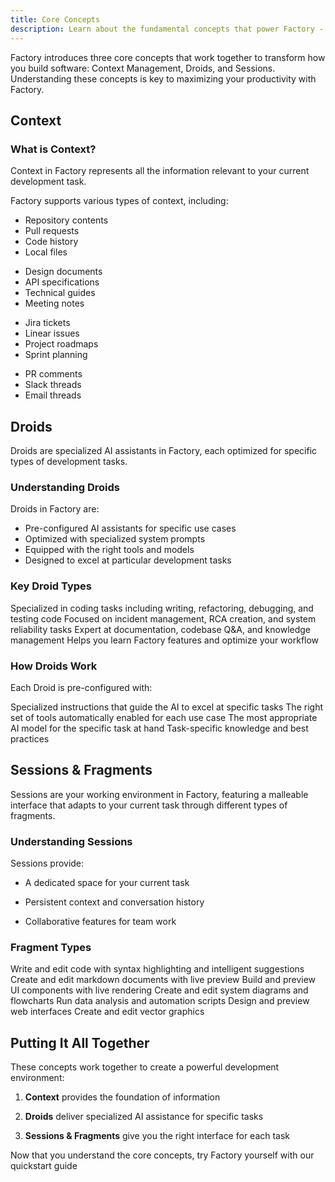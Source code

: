 ```yaml
---
title: Core Concepts
description: Learn about the fundamental concepts that power Factory - Context Management, Droids, and Sessions
---
```


Factory introduces three core concepts that work together to transform how you build software: Context Management, Droids, and Sessions. Understanding these concepts is key to maximizing your productivity with Factory.

## Context

### What is Context?

<Note>
  Context in Factory represents all the information relevant to your current development task.
</Note>

Factory supports various types of context, including:

<CardGroup cols={2}>
  <Card title="Code Context" icon="code">
    <ul>
      <li>Repository contents</li>
      <li>Pull requests</li>
      <li>Code history</li>
      <li>Local files</li>
    </ul>
  </Card>

  <Card title="Documentation Context" icon="book">
    <ul>
      <li>Design documents</li>
      <li>API specifications</li>
      <li>Technical guides</li>
      <li>Meeting notes</li>
    </ul>
  </Card>

  <Card title="Task Context" icon="list-check">
    <ul>
      <li>Jira tickets</li>
      <li>Linear issues</li>
      <li>Project roadmaps</li>
      <li>Sprint planning</li>
    </ul>
  </Card>

  <Card title="Discussion Context" icon="messages">
    <ul>
      <li>PR comments</li>
      <li>Slack threads</li>
      <li>Email threads</li>
    </ul>
  </Card>
</CardGroup>

## Droids

<Note>
  Droids are specialized AI assistants in Factory, each optimized for specific types of development tasks.
</Note>

### Understanding Droids

Droids in Factory are:

* Pre-configured AI assistants for specific use cases
* Optimized with specialized system prompts
* Equipped with the right tools and models
* Designed to excel at particular development tasks

### Key Droid Types

<CardGroup cols={3}>
  <Card title="Code Droid" icon="robot">
    Specialized in coding tasks including writing, refactoring, debugging, and testing code
  </Card>

  <Card title="Reliability Droid" icon="robot">
    Focused on incident management, RCA creation, and system reliability tasks
  </Card>

  <Card title="Knowledge Droid" icon="robot">
    Expert at documentation, codebase Q&A, and knowledge management
  </Card>

  <Card title="Tutorial Droid" icon="robot">
    Helps you learn Factory features and optimize your workflow
  </Card>
</CardGroup>

### How Droids Work

Each Droid is pre-configured with:

<Steps>
  <Step title="Optimized System Prompts">
    Specialized instructions that guide the AI to excel at specific tasks
  </Step>

  <Step title="Pre-selected Tools">
    The right set of tools automatically enabled for each use case
  </Step>

  <Step title="Ideal Model Selection">
    The most appropriate AI model for the specific task at hand
  </Step>

  <Step title="Specialized Knowledge">
    Task-specific knowledge and best practices
  </Step>
</Steps>

## Sessions & Fragments

<Note>
  Sessions are your working environment in Factory, featuring a malleable interface that adapts to your current task through different types of fragments.
</Note>

### Understanding Sessions

Sessions provide:

* A dedicated space for your current task

* Persistent context and conversation history

* Collaborative features for team work

### Fragment Types

<CardGroup cols={4}>
  <Card title="Code Fragments" icon="code">
    Write and edit code with syntax highlighting and intelligent suggestions
  </Card>

  <Card title="Documents" icon="file-lines">
    Create and edit markdown documents with live preview
  </Card>

  <Card title="React Components" icon="react">
    Build and preview UI components with live rendering
  </Card>

  <Card title="Mermaid Diagrams" icon="diagram-project">
    Create and edit system diagrams and flowcharts
  </Card>

  <Card title="Python Scripts" icon="python">
    Run data analysis and automation scripts
  </Card>

  <Card title="HTML/CSS" icon="browser">
    Design and preview web interfaces
  </Card>

  <Card title="SVG Graphics" icon="image">
    Create and edit vector graphics
  </Card>
</CardGroup>

## Putting It All Together

These concepts work together to create a powerful development environment:

1. **Context** provides the foundation of information

2. **Droids** deliver specialized AI assistance for specific tasks

3. **Sessions & Fragments** give you the right interface for each task

<Card title="Start Building" icon="rocket" href="/user-guides/get-started/quickstart">
  Now that you understand the core concepts, try Factory yourself with our quickstart guide
</Card>
